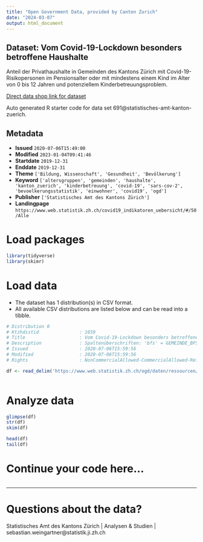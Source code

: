 ```yaml
---
title: "Open Government Data, provided by Canton Zurich"
date: "2024-03-07"
output: html_document
---
```


## Dataset: Vom Covid-19-Lockdown besonders betroffene Haushalte

Anteil der Privathaushalte in Gemeinden des Kantons Zürich mit Covid-19-Risikopersonen im Pensionsalter oder mit mindestens einem Kind im Alter von 0 bis 12 Jahren und potenziellem Kinderbetreuungsproblem.

[Direct data shop link for dataset](https://www.zh.ch/de/politik-staat/statistik-daten/datenkatalog.html#/datasets/691@statistisches-amt-kanton-zuerich)

Auto generated R starter code for data set 691@statistisches-amt-kanton-zuerich.

## Metadata

- **Issued** `2020-07-06T15:49:00`
- **Modified** `2023-01-04T09:41:46`
- **Startdate** `2019-12-31`
- **Enddate** `2019-12-31`
- **Theme** `['Bildung, Wissenschaft', 'Gesundheit', 'Bevölkerung']`
- **Keyword** `['altersgruppen', 'gemeinden', 'haushalte', 'kanton_zuerich', 'kinderbetreuung', 'covid-19', 'sars-cov-2', 'bevoelkerungsstatistik', 'einwohner', 'covid19', 'ogd']`
- **Publisher** `['Statistisches Amt des Kantons Zürich']`
- **Landingpage** `https://www.web.statistik.zh.ch/covid19_indikatoren_uebersicht/#/50/Alle`


# Load packages

```r

library(tidyverse)
library(skimr)

```

# Load data

-   The dataset has 1 distribution(s) in CSV format.
-   All available CSV distributions are listed below and can be read into a tibble.

```r

# Distribution 0
# Ktzhdistid               : 1659
# Title                    : Vom Covid-19-Lockdown besonders betroffene Haushalte
# Description              : Spaltenüberschriften: 'bfs' = GEMEINDE_BFS_NR; 'gmd' = GEMEINDE; 'hh...' = HAUSHALTE
# Issued                   : 2020-07-06T15:59:56
# Modified                 : 2020-07-06T15:59:56
# Rights                   : NonCommercialAllowed-CommercialAllowed-ReferenceRequired

df <- read_delim('https://www.web.statistik.zh.ch/ogd/daten/ressourcen/KTZH_00000691_00001659.csv')



```

# Analyze data

```r

glimpse(df)
str(df)
skim(df)

head(df)
tail(df)

```

# Continue your code here...

```r

```

------------------------------------------------------------------------

# Questions about the data?

Statistisches Amt des Kantons Zürich | Analysen & Studien | sebastian.weingartner@statistik.ji.zh.ch
